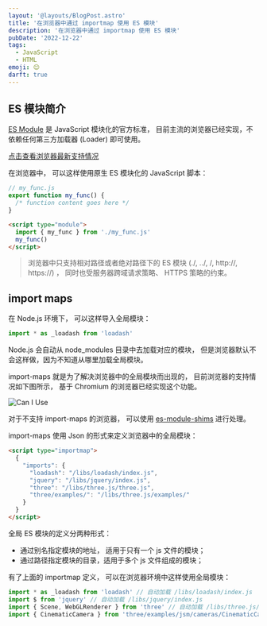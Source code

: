 ```yaml
---
layout: '@layouts/BlogPost.astro'
title: '在浏览器中通过 importmap 使用 ES 模块'
description: '在浏览器中通过 importmap 使用 ES 模块'
pubDate: '2022-12-22'
tags:
  - JavaScript
  - HTML
emoji: 😊
darft: true
---
```


## ES 模块简介

[ES Module](https://developer.mozilla.org/zh-CN/docs/Web/JavaScript/Guide/Modules) 是 JavaScript 模块化的官方标准， 目前主流的浏览器已经实现，不依赖任何第三方加载器 (Loader) 即可使用。

[点击查看浏览器最新支持情况](https://caniuse.com/mdn-javascript_statements_import)

在浏览器中， 可以这样使用原生 ES 模块化的 JavaScript 脚本：

```js
// my_func.js
export function my_func() {
  /* function content goes here */
}
```

```html
<script type="module">
  import { my_func } from './my_func.js'
  my_func()
</script>
```

> 浏览器中只支持相对路径或者绝对路径下的 ES 模块 (./, ../, /, http://, https://) ， 同时也受服务器跨域请求策略、 HTTPS 策略的约束。

## import maps

在 Node.js 环境下， 可以这样导入全局模块：

```js
import * as _loadash from 'loadash'
```

Node.js 会自动从 node_modules 目录中去加载对应的模块， 但是浏览器默认不会这样做，因为不知道从哪里加载全局模块。

import-maps 就是为了解决浏览器中的全局模块而出现的， 目前浏览器的支持情况如下图所示， 基于 Chromium 的浏览器已经实现这个功能。

![Can I Use](/public/can-i-use-import-maps.png)

对于不支持 import-maps 的浏览器， 可以使用 [es-module-shims](https://github.com/guybedford/es-module-shims) 进行处理。

import-maps 使用 Json 的形式来定义浏览器中的全局模块：

```html
<script type="importmap">
  {
    "imports": {
      "loadash": "/libs/loadash/index.js",
      "jquery": "/libs/jquery/index.js",
      "three": "/libs/three.js/three.js",
      "three/examples/": "/libs/three.js/examples/"
    }
  }
</script>
```

全局 ES 模块的定义分两种形式：

- 通过别名指定模块的地址， 适用于只有一个 js 文件的模块；
- 通过路径指定模块的目录，适用于多个 js 文件组成的模块；

有了上面的 importmap 定义， 可以在浏览器环境中这样使用全局模块：

```js
import * as _loadash from 'loadash' // 自动加载 /libs/loadash/index.js
import $ from 'jquery' // 自动加载 /libs/jquery/index.js
import { Scene, WebGLRenderer } from 'three' // 自动加载 /libs/three.js/three.js
import { CinematicCamera } from 'three/examples/jsm/cameras/CinematicCamera.js' // 自动加载 /libs/three.js/examples/jsm/cameras/CinematicCamera.js
```
